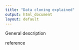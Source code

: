 ```yaml
---
title: "Data cloning explained"
output: html_document
layout: default
---
```


General description

reference
